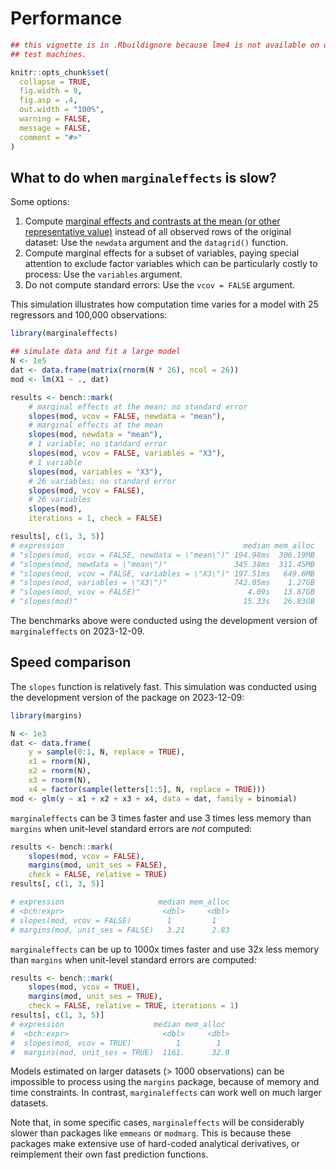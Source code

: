 # Performance


```r
## this vignette is in .Rbuildignore because lme4 is not available on old CRAN
## test machines.

knitr::opts_chunk$set(
  collapse = TRUE,
  fig.width = 9,
  fig.asp = .4,
  out.width = "100%",
  warning = FALSE,
  message = FALSE,
  comment = "#>"
)
```

## What to do when `marginaleffects` is slow?

Some options:

1. Compute [marginal effects and contrasts at the mean (or other representative value)](slopes.html#marginal-effect-at-user-specified-values) instead of all observed rows of the original dataset: Use the `newdata` argument and the `datagrid()` function.
2. Compute marginal effects for a subset of variables, paying special attention to exclude factor variables which can be particularly costly to process: Use the `variables` argument.
3. Do not compute standard errors: Use the `vcov = FALSE` argument.

This simulation illustrates how computation time varies for a model with 25 regressors and 100,000 observations:

```r
library(marginaleffects)

## simulate data and fit a large model
N <- 1e5
dat <- data.frame(matrix(rnorm(N * 26), ncol = 26))
mod <- lm(X1 ~ ., dat)

results <- bench::mark(
    # marginal effects at the mean; no standard error
    slopes(mod, vcov = FALSE, newdata = "mean"),
    # marginal effects at the mean
    slopes(mod, newdata = "mean"),
    # 1 variable; no standard error
    slopes(mod, vcov = FALSE, variables = "X3"),
    # 1 variable
    slopes(mod, variables = "X3"),
    # 26 variables; no standard error
    slopes(mod, vcov = FALSE),
    # 26 variables
    slopes(mod),
    iterations = 1, check = FALSE)

results[, c(1, 3, 5)]
# expression                                        median mem_alloc
# "slopes(mod, vcov = FALSE, newdata = \"mean\")" 194.98ms  306.19MB
# "slopes(mod, newdata = \"mean\")"               345.38ms  311.45MB
# "slopes(mod, vcov = FALSE, variables = \"X3\")" 197.51ms   649.6MB
# "slopes(mod, variables = \"X3\")"               742.05ms    1.27GB
# "slopes(mod, vcov = FALSE)"                        4.09s   13.87GB
# "slopes(mod)"                                     15.33s   26.83GB
```

The benchmarks above were conducted using the development version of `marginaleffects` on 2023-12-09.

## Speed comparison

The `slopes` function is relatively fast. This simulation was conducted using the development version of the package on 2023-12-09:

```r
library(margins)

N <- 1e3
dat <- data.frame(
    y = sample(0:1, N, replace = TRUE),
    x1 = rnorm(N),
    x2 = rnorm(N),
    x3 = rnorm(N),
    x4 = factor(sample(letters[1:5], N, replace = TRUE)))
mod <- glm(y ~ x1 + x2 + x3 + x4, data = dat, family = binomial)
```

`marginaleffects` can be 3 times faster and use 3 times less memory than `margins` when unit-level standard errors are *not* computed:

```r
results <- bench::mark(
    slopes(mod, vcov = FALSE),
    margins(mod, unit_ses = FALSE),
    check = FALSE, relative = TRUE)
results[, c(1, 3, 5)]

# expression                     median mem_alloc
# <bch:expr>                      <dbl>     <dbl>
# slopes(mod, vcov = FALSE)        1         1   
# margins(mod, unit_ses = FALSE)   3.21      2.83
```

`marginaleffects` can be up to 1000x times faster and use 32x less memory than `margins` when unit-level standard errors are computed:

```r
results <- bench::mark(
    slopes(mod, vcov = TRUE),
    margins(mod, unit_ses = TRUE),
    check = FALSE, relative = TRUE, iterations = 1)
results[, c(1, 3, 5)]
# expression                    median mem_alloc
#  <bch:expr>                     <dbl>     <dbl>
#  slopes(mod, vcov = TRUE)          1        1  
#  margins(mod, unit_ses = TRUE)  1161.      32.9
```

Models estimated on larger datasets (> 1000 observations) can be impossible to process using the `margins` package, because of memory and time constraints. In contrast, `marginaleffects` can work well on much larger datasets.

Note that, in some specific cases, `marginaleffects` will be considerably slower than packages like `emmeans` or `modmarg`. This is because these packages make extensive use of hard-coded analytical derivatives, or reimplement their own fast prediction functions.
